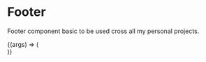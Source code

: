 
<Meta
  title="Patterns/Static/Footer"
  component={Footer}
  argTypes={{}}
/>

# Footer

Footer component basic to be used cross all my personal projects.

<ArgsTable of={Footer} />

<Canvas>
  <Story
    name="Footer Component"
    args={{
      ...Footer.defaultProps,
    }}
  >
    {(args) => (
      <Footer {...args} />
    )} 
  </Story>
</Canvas>
